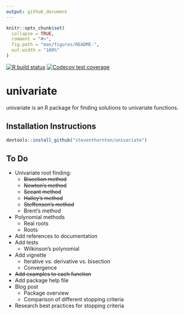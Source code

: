 ```yaml
---
output: github_document
---
```


```r
knitr::opts_chunk$set(
  collapse = TRUE,
  comment = "#>",
  fig.path = "man/figures/README-",
  out.width = "100%"
)
```

<!-- badges: start -->
[![R build status](https://github.com/steventhornton/univariate/workflows/R-CMD-check/badge.svg)](https://github.com/steventhornton/univariate/actions)
[![Codecov test coverage](https://codecov.io/gh/steventhornton/univariate/branch/master/graph/badge.svg)](https://codecov.io/gh/steventhornton/univariate?branch=master)
<!-- badges: end -->

# univariate

univariate is an R package for finding solutions to univariate functions.

## Installation Instructions
``` r
devtools::install_github("steventhornton/univariate")
```

## To Do
- Univariate root finding:
	- ~~Bisection method~~
	- ~~Newton’s method~~
	- ~~Secant method~~
	- ~~Halley’s method~~
  - ~~Steffensen’s method~~
  - Brent’s method
- Polynomial methods
	- Real roots
  - Roots
- Add references to documentation
- Add tests
  - Wilkinson's polynomial
- Add vignette
  - Iterative vs. derivative vs. bisection
  - Convergence
- ~~Add examples to each function~~
- Add package help file
- Blog post
  - Package overview
  - Comparison of different stopping criteria
- Research best practices for stopping criteria
